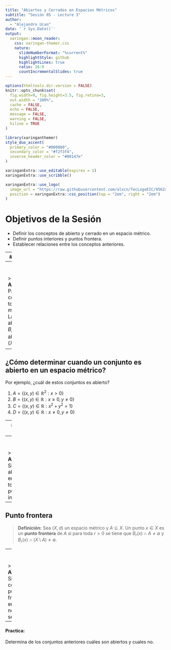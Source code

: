 ```yaml
---
title: "Abiertos y Cerrados en Espacios Métricos"
subtitle: "Sesión 05 - Lecture 3"  
author: 
  - "Alejandro Ucan"
date: '`r Sys.Date()`'
output:
  xaringan::moon_reader:
    css: xaringan-themer.css
    nature:
      slideNumberFormat: "%current%"
      highlightStyle: github
      highlightLines: true
      ratio: 16:9
      countIncrementalSlides: true
---
```


```r
options(htmltools.dir.version = FALSE)
knitr::opts_chunk$set(
  fig.width=9, fig.height=3.5, fig.retina=3,
  out.width = "100%",
  cache = FALSE,
  echo = FALSE,
  message = FALSE, 
  warning = FALSE,
  hiline = TRUE
)
```

```r
library(xaringanthemer)
style_duo_accent(
  primary_color = "#000080",
  secondary_color = "#f2f3f4",
  inverse_header_color = "#00147e"
)
```

```r
xaringanExtra::use_editable(expires = 1)
xaringanExtra::use_scribble()
```

```r
xaringanExtra::use_logo(
  image_url = "https://raw.githubusercontent.com/alxcn/TecLogoEIC/9562a53875418e749a296c85808a19c85fc4be74/IngenieriaCiencias_Horizontal_RGB.png?token=AJRFKANBWGLDH7GZZ2A76UTDXWSWU",
  position = xaringanExtra::css_position(top = "2em", right = "2em")
)
```
# Objetivos de la Sesión

* Definir los conceptos de abierto y cerrado en un espacio métrico.
* Definir puntos interiores y puntos frontera.
* Establecer relaciones entre los conceptos anteriores.

---
# Abiertos

> **Definición:** Sea $(X,\tau)$ un espacio topológico. A los elementos de $\tau$ se les llama **abiertos**.

--
<br/><br/>
> **Afirmación:** Para $(X,d)$ con la topología métrica. Las bolas abiertas $B_r(x)$ son abiertos de $(X,\tau_d).$

---
## ¿Cómo determinar cuando un conjunto es abierto en un espacio métrico?

Por ejemplo, ¿cuál de estos conjuntos es abierto?

1. $A = \{(x,y) \in \mathbb{R}^2 : x > 0\}$ <br/>
2. $B = \{(x,y) \in \mathbb{R} : x \geq 0, y\neq 0\}$ <br/>
3. $C = \{(x,y) \in \mathbb{R} : x^2 + y^2 = 1\}$ <br/>
4. $D = \{(x,y) \in \mathbb{R} : x\neq 0, y\neq 0\}$ <br/>

---
## Punto interior

> **Definición:** Sea $(X,d)$ un espacio métrico y $A \subseteq X.$ Un punto $x \in A$ es un **punto interior** de $A$ si existe $r > 0$ tal que $B_r(x) \subseteq A.$

--
<br/><br/>
> **Afirmación:** Si $A$ es abierto, entonces todos sus puntos son interiores.

---
## Punto frontera

> **Definición:** Sea $(X,d)$ un espacio métrico y $A \subseteq X.$ Un punto $x \in X$ es un **punto frontera** de $A$ si para toda $r > 0$ se tiene que $B_r(x) \cap A \neq \emptyset$ y $B_r(x) \cap (X \setminus A) \neq \emptyset.$

--
<br/><br/>
> **Afirmación:** Si $A$ contiene puntos frontera, entonces $A$ no puede ser abierto.

---
#### Practica:

Determina de los conjuntos anteriores cuáles son abiertos y cuales no.
